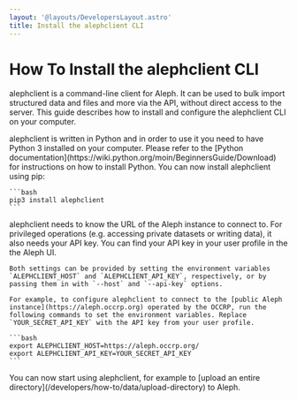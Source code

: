 ```yaml
---
layout: '@layouts/DevelopersLayout.astro'
title: Install the alephclient CLI
---
```


# How To Install the alephclient CLI

<p class="lead">alephclient is a command-line client for Aleph. It can be used to bulk import structured data and files and more via the API, without direct access to the server. This guide describes how to install and configure the alephclient CLI on your computer.</p>

<Steps>
  <Step>
    alephclient is written in Python and in order to use it you need to have Python 3 installed on your computer. Please refer to the [Python documentation](https://wiki.python.org/moin/BeginnersGuide/Download) for instructions on how to install Python.
  </Step>

  <Step>
    You can now install alephclient using pip:

    ```bash
    pip3 install alephclient
    ```
  </Step>

  <Step>
    alephclient needs to know the URL of the Aleph instance to connect to. For privileged operations (e.g. accessing private datasets or writing data), it also needs your API key. You can find your API key in your user profile in the the Aleph UI.

    Both settings can be provided by setting the environment variables `ALEPHCLIENT_HOST` and `ALEPHCLIENT_API_KEY`, respectively, or by passing them in with `--host` and `--api-key` options.

    For example, to configure alephclient to connect to the [public Aleph instance](https://aleph.occrp.org) operated by the OCCRP, run the following commands to set the environment variables. Replace `YOUR_SECRET_API_KEY` with the API key from your user profile.

    ```bash
    export ALEPHCLIENT_HOST=https://aleph.occrp.org/
    export ALEPHCLIENT_API_KEY=YOUR_SECRET_API_KEY
    ```
  </Step>

  <Step>
    You can now start using alephclient, for example to [upload an entire directory](/developers/how-to/data/upload-directory) to Aleph.
  </Step>
</Steps>
